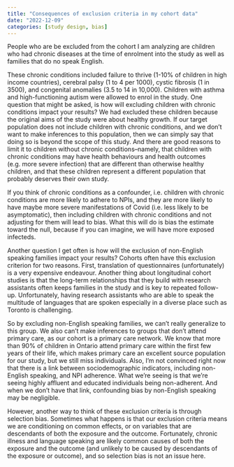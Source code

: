 ```yaml
---
title: "Consequences of exclusion criteria in my cohort data"
date: "2022-12-09"
categories: [study design, bias]
---
```


People who are be excluded from the cohort I am analyzing are children who had chronic diseases at the time of enrolment into the study as well as families that do no speak English.  

These chronic conditions included failure to thrive (1-10% of children in high income countries), cerebral palsy (1 to 4 per 1000), cystic fibrosis (1 in 3500), and congenital anomalies (3.5 to 14 in 10,000).  Children with asthma and high-functioning autism were allowed to enrol in the study. One question that might be asked, is how will excluding children with chronic conditions impact your results?  We had excluded these children because the original aims of the study were about healthy growth.  If our target population does not include children with chronic conditions, and we don't want to make inferences to this population, then we can simply say that doing so is beyond the scope of this study.  And there are good reasons to limit it to children without chronic conditions--namely, that children with chronic conditions may have health behaviours and health outcomes (e.g. more severe infection) that are different than otherwise healthy children, and that these children represent a different population that probably deserves their own study. 

If you think of chronic conditions as a confounder, i.e. children with chronic conditions are more likely to adhere to NPIs, and they are more likely to have maybe more severe manifestations of Covid (i.e. less likely to be asymptomatic), then including children with chronic conditions and not adjusting for them will lead to bias.  What this will do is bias the estimate toward the null, because if you can imagine, we will have more exposed infecteds.

Another question I get often is how will the exclusion of non-English speaking families impact your results?  Cohorts often have this exclusion criterion for two reasons.  First, translation of questionnaires (unfortunately) is a very expensive endeavour.  Another thing about longitudinal cohort studies is that the long-term relationships that they build with research assistants often keeps families in the study and is key to repeated follow-up. Unfortunately, having research assistants who are able to speak the multitude of languages that are spoken especially in a diverse place such as Toronto is challenging.  

So by excluding non-English speaking families, we can't really generalize to this group.  We also can't make inferences to groups that don't attend primary care, as our cohort is a primary care network.  We know that more than 90% of children in Ontario attend primary care within the first few years of their life, which makes primary care an excellent source population for our study, but we still miss individuals.  Also, I'm not convinced right now that there is a link between sociodemographic indicators, including non-English speaking, and NPI adherence.  What we're seeing is that we're seeing highly affluent and educated individuals being non-adherent.  And when we don't have that link, confounding bias by non-English speaking may be negligible. 

However, another way to think of these exclusion criteria is through selection bias.  Sometimes what happens is that our exclusion criteria means we are conditioning on common effects, or on variables that are descendants of both the exposure and the outcome.  Fortunately, chronic illness and language speaking are likely common causes of both the exposure and the outcome (and unlikely to be caused by descendants of the exposure or outcome), and so selection bias is not an issue here. 
